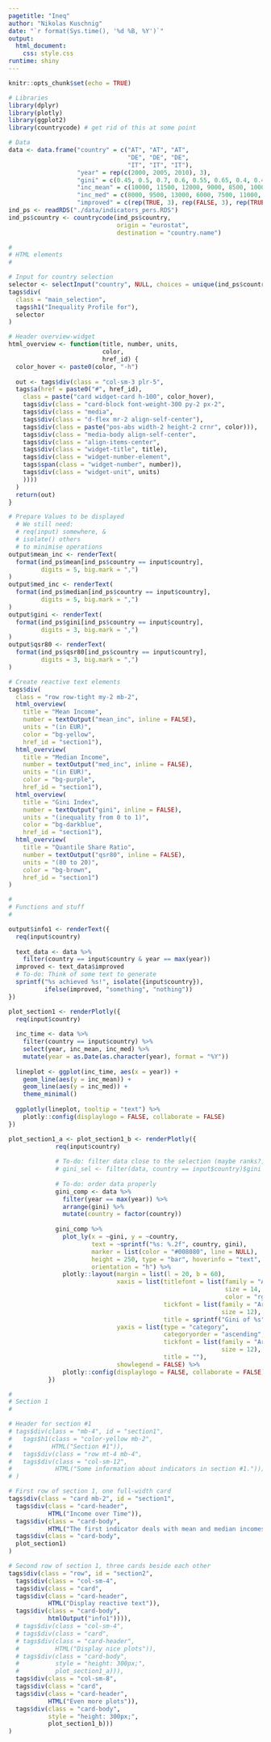 ```yaml
---
pagetitle: "Ineq"
author: "Nikolas Kuschnig"
date: "`r format(Sys.time(), '%d %B, %Y')`"
output: 
  html_document:
    css: style.css
runtime: shiny
---
```


```r
knitr::opts_chunk$set(echo = TRUE)

# Libraries
library(dplyr)
library(plotly)
library(ggplot2)
library(countrycode) # get rid of this at some point

# Data
data <- data.frame("country" = c("AT", "AT", "AT", 
                                 "DE", "DE", "DE", 
                                 "IT", "IT", "IT"),
                   "year" = rep(c(2000, 2005, 2010), 3),
                   "gini" = c(0.45, 0.5, 0.7, 0.6, 0.55, 0.65, 0.4, 0.4, 0.5),
                   "inc_mean" = c(10000, 11500, 12000, 9000, 8500, 10000, 7000, 8000, 10000),
                   "inc_med" = c(8000, 9500, 13000, 6000, 7500, 11000, 5000, 6000, 9500),
                   "improved" = c(rep(TRUE, 3), rep(FALSE, 3), rep(TRUE, 3)))
ind_ps <- readRDS("./data/indicators_pers.RDS")
ind_ps$country <- countrycode(ind_ps$country, 
                              origin = "eurostat", 
                              destination = "country.name")

```

```r
#
# HTML elements
#

# Input for country selection
selector <- selectInput("country", NULL, choices = unique(ind_ps$country))
tags$div(
  class = "main_selection",
  tags$h1("Inequality Profile for"),
  selector
)

# Header overview-widget
html_overview <- function(title, number, units, 
                          color,
                          href_id) {
  color_hover <- paste0(color, "-h")
  
  out <- tags$div(class = "col-sm-3 plr-5",
  tags$a(href = paste0("#", href_id), 
    class = paste("card widget-card h-100", color_hover),
    tags$div(class = "card-block font-weight-300 py-2 px-2",
    tags$div(class = "media",
    tags$div(class = "d-flex mr-2 align-self-center"),
    tags$div(class = paste("pos-abs width-2 height-2 crnr", color))),
    tags$div(class = "media-body align-self-center",
    tags$div(class = "align-items-center",
    tags$div(class = "widget-title", title),
    tags$div(class = "widget-number-element",
    tags$span(class = "widget-number", number)), 
    tags$div(class = "widget-unit", units)
    ))))
  )
  return(out)
}

# Prepare Values to be displayed
  # We still need:
  # req(input) somewhere, &
  # isolate() others
  # to minimise operations
output$mean_inc <- renderText(
  format(ind_ps$mean[ind_ps$country == input$country], 
         digits = 5, big.mark = ",")
)
output$med_inc <- renderText(
  format(ind_ps$median[ind_ps$country == input$country], 
         digits = 5, big.mark = ",")
)
output$gini <- renderText(
  format(ind_ps$gini[ind_ps$country == input$country], 
         digits = 3, big.mark = ",")
)
output$qsr80 <- renderText(
  format(ind_ps$qsr80[ind_ps$country == input$country], 
         digits = 3, big.mark = ",")
)

# Create reactive text elements
tags$div(
  class = "row row-tight my-2 mb-2",
  html_overview(
    title = "Mean Income",
    number = textOutput("mean_inc", inline = FALSE),
    units = "(in EUR)",
    color = "bg-yellow",
    href_id = "section1"),
  html_overview(
    title = "Median Income",
    number = textOutput("med_inc", inline = FALSE),
    units = "(in EUR)",
    color = "bg-purple",
    href_id = "section1"),
  html_overview(
    title = "Gini Index",
    number = textOutput("gini", inline = FALSE),
    units = "(inequality from 0 to 1)",
    color = "bg-darkblue",
    href_id = "section1"),
  html_overview(
    title = "Quantile Share Ratio",
    number = textOutput("qsr80", inline = FALSE),
    units = "(80 to 20)",
    color = "bg-brown",
    href_id = "section1")
)
```

```r
#
# Functions and stuff
#

output$info1 <- renderText({
  req(input$country)
  
  text_data <- data %>% 
    filter(country == input$country & year == max(year))
  improved <- text_data$improved
  # To-do: Think of some text to generate
  sprintf("%s achieved %s!", isolate({input$country}),
          ifelse(improved, "something", "nothing"))
})

plot_section1 <- renderPlotly({
  req(input$country)
  
  inc_time <- data %>%
    filter(country == input$country) %>% 
    select(year, inc_mean, inc_med) %>% 
    mutate(year = as.Date(as.character(year), format = "%Y"))
  
  lineplot <- ggplot(inc_time, aes(x = year)) +
    geom_line(aes(y = inc_mean)) +
    geom_line(aes(y = inc_med)) +
    theme_minimal()
  
  ggplotly(lineplot, tooltip = "text") %>% 
    plotly::config(displaylogo = FALSE, collaborate = FALSE)
})

plot_section1_a <- plot_section1_b <- renderPlotly({
             req(input$country)
             
             # To-do: filter data close to the selection (maybe ranks?)
             # gini_sel <- filter(data, country == input$country)$gini
             
             # To-do: order data properly
             gini_comp <- data %>%
               filter(year == max(year)) %>% 
               arrange(gini) %>% 
               mutate(country = factor(country))
             
             gini_comp %>% 
               plot_ly(x = ~gini, y = ~country,
                       text = ~sprintf("%s: %.2f", country, gini),
                       marker = list(color = "#008080", line = NULL), 
                       height = 250, type = "bar", hoverinfo = "text",
                       orientation = "h") %>% 
               plotly::layout(margin = list(l = 20, b = 60),
                              xaxis = list(titlefont = list(family = "Arial",
                                                            size = 14,
                                                            color = "rgb(68, 68, 68)"),
                                           tickfont = list(family = "Arial", 
                                                           size = 12),
                                           title = sprintf("Gini of %s", input$country)),
                              yaxis = list(type = "category",
                                           categoryorder = "ascending",
                                           tickfont = list(family = "Arial", 
                                                           size = 12),
                                           title = ""),
                              showlegend = FALSE) %>% 
               plotly::config(displaylogo = FALSE, collaborate = FALSE)
           })
```


```r
#
# Section 1
#

# Header for section #1
# tags$div(class = "mb-4", id = "section1",
#   tags$h1(class = "color-yellow mb-2",
#           HTML("Section #1")),
#   tags$div(class = "row mt-4 mb-4",
#   tags$div(class = "col-sm-12",
#            HTML("Some information about indicators in section #1.")))
# )

# First row of section 1, one full-width card
tags$div(class = "card mb-2", id = "section1",
  tags$div(class = "card-header",
           HTML("Income over Time")),
  tags$div(class = "card-body",
           HTML("The first indicator deals with mean and median incomes.")),
  tags$div(class = "card-body",
  plot_section1)
)

# Second row of section 1, three cards beside each other
tags$div(class = "row", id = "section2",
  tags$div(class = "col-sm-4",
  tags$div(class = "card", 
  tags$div(class = "card-header",
           HTML("Display reactive text")),
  tags$div(class = "card-body",
           htmlOutput("info1")))),
  # tags$div(class = "col-sm-4",
  # tags$div(class = "card", 
  # tags$div(class = "card-header",
  #          HTML("Display nice plots")),
  # tags$div(class = "card-body",
  #          style = "height: 300px;",
  #          plot_section1_a))),
  tags$div(class = "col-sm-8",
  tags$div(class = "card", 
  tags$div(class = "card-header",
           HTML("Even more plots")),
  tags$div(class = "card-body",
           style = "height: 300px;",
           plot_section1_b)))
)
```
